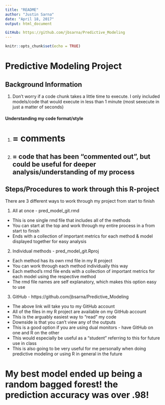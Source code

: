 ```yaml
---
title: "README"
author: "Justin Sarna"
date: "April 18, 2017"
output: html_document

GitHub: https://github.com/jbsarna/Predictive_Modeling
---
```


```r
knitr::opts_chunk$set(echo = TRUE)
```

# Predictive Modeling Project

## Background Information

1) Don't worry if a code chunk takes a little time to execute. I only included models/code that would execute in less than
    1 minute (most sexecute in just a matter of seconds)

#### Understanding my code format/style

1) # = comments

2) ## = code that has been "commented out", but could be useful for deeper analysis/understanding of my process

## Steps/Procedures to work through this R-project

There are 3 different ways to work through my project from start to finish

1) All at once - pred_model_git.rmd
  
  + This is one single rmd file that includes all of the methods
  + You can start at the top and work through my entire process in a from start to finish
  + Ends with a collection of important metrics for each method & model displayed together for easy analysis
  
2) Individual methods - pred_model_git.Rproj
  
  + Each method has its own rmd file in my R project
  + You can work through each method individually this way
  + Each method's rmd file ends with a collection of important metrics for each model using the respective method
  + The rmd file names are self explanatory, which makes this option easy to use

3) GitHub - https://github.com/jbsarna/Predictive_Modeling

  + The above link will take you to my GitHub account
  + All of the files in my R project are available on my GitHub account
  + This is the arguably easiest way to "read" my code
  + Downside is that you can't view any of the outputs
  + This is a good option if you are using dual monitors - have GitHub on one and R on the other
  + This would especially be useful as a "student" referring to this for future use in class
  + This is also going to be very useful for me personally when doing predictive modeling or using R in general in the future

# My best model ended up being a random bagged forest! the prediction accuracy was over .98! 

